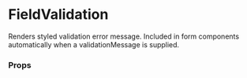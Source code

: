 
<Meta title="Components|FieldValidation" component={FieldValidation} />

# FieldValidation

Renders styled validation error message. Included in form components automatically when a validationMessage is supplied.

<Preview>
  <Story name="field validation">
    <FieldValidation message="Please enter a valid email" />
  </Story>
</Preview>

### Props

<Props of={FieldValidation} />
